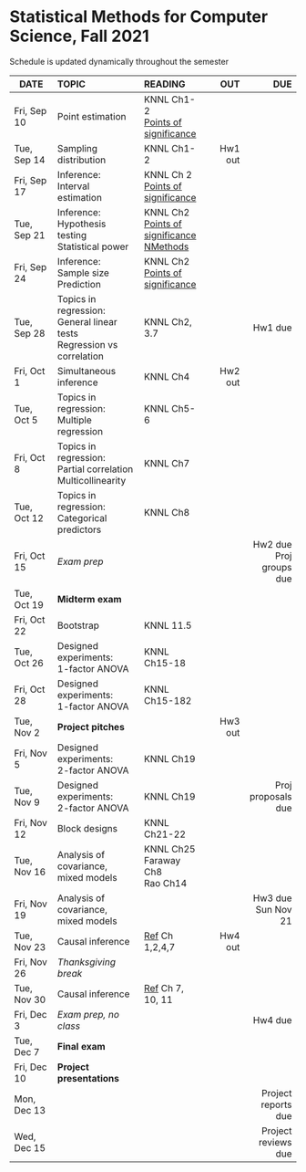 <h1> Statistical Methods for Computer Science, Fall 2021 </h1>
Schedule is updated dynamically throughout the semester
</br>

<font size="3">

| DATE        | TOPIC            |READING     |      OUT |        DUE |
| ---------   |:-----------------|:-----------| --------:| ----------:|
| Fri, Sep 10 | Point estimation |  KNNL Ch1-2</br>[Points of significance](https://www.nature.com/articles/nmeth.2613)  | | |
| Tue, Sep 14 | Sampling distribution |  KNNL Ch1-2 | Hw1 out  |            |
| Fri, Sep 17 | Inference:</br>Interval estimation   |  KNNL Ch 2</br>[Points of significance](https://www.nature.com/articles/nmeth.2659)  |          |            |
| Tue, Sep 21 | Inference:</br>Hypothesis testing </br>Statistical power |  KNNL Ch2</br>[Points of significance](https://www.nature.com/articles/nmeth.2698)</br>[NMethods](https://www.nature.com/articles/nmeth.3288)  |          |            |
| Fri, Sep 24 | Inference:</br>Sample size</br>Prediction  | KNNL Ch2</br>[Points of significance](https://www.nature.com/articles/nmeth.2738)  |          |            |
| Tue, Sep 28 | Topics in regression:</br>General linear tests</br>Regression vs correlation | KNNL Ch2, 3.7 |    | Hw1 due    |
| Fri, Oct 1  | Simultaneous inference    | KNNL Ch4 | Hw2 out  |            |
| Tue, Oct 5  | Topics in regression:</br>Multiple regression  | KNNL Ch5-6  |          |            |
| Fri, Oct 8  | Topics in regression:</br>Partial correlation</br> Multicollinearity     | KNNL Ch7  |   ||
| Tue, Oct 12 | Topics in regression:</br>Categorical predictors| KNNL Ch8           |          |            |
| Fri, Oct 15 | *Exam prep*      |            |          | Hw2 due</br>Proj groups due    |
| Tue, Oct 19 | **Midterm exam** |            |          |            |
| Fri, Oct 22 | Bootstrap | KNNL 11.5           |          |            |
| Tue, Oct 26 | Designed experiments:</br>1-factor ANOVA | KNNL Ch15-18 |          |            |
| Fri, Oct 28 | Designed experiments:</br>1-factor ANOVA | KNNL Ch15-182     |          |            |
| Tue, Nov 2  |**Project pitches**|            | Hw3 out  |            |
| Fri, Nov 5  | Designed experiments:</br>2-factor ANOVA | KNNL Ch19 |          |            |
| Tue, Nov 9  | Designed experiments:</br>2-factor ANOVA | KNNL Ch19 |          | Proj proposals due  |
| Fri, Nov 12 | Block designs | KNNL Ch21-22 |          |            |
| Tue, Nov 16 | Analysis of covariance,</br>mixed models |  KNNL Ch25</br>Faraway Ch8</br>Rao Ch14          |          |     |
| Fri, Nov 19 | Analysis of covariance,</br>mixed models |            |   | Hw3 due</br>Sun Nov 21  |
| Tue, Nov 23 | Causal inference |  [Ref](https://matheusfacure.github.io/python-causality-handbook/landing-page.html) Ch 1,2,4,7 | Hw4 out   |            |
| Fri, Nov 26 | *Thanksgiving break* ||||
| Tue, Nov 30 | Causal inference |  [Ref](https://matheusfacure.github.io/python-causality-handbook/landing-page.html) Ch 7, 10, 11 |          |            |
| Fri, Dec 3  | *Exam prep, no class*      |            |          |Hw4 due     |
| Tue, Dec 7  | **Final exam**   |            |          |            |
| Fri, Dec 10 | **Project presentations**  |  |          |            |
| Mon, Dec 13 |                  |            |          | Project reports due           |
| Wed, Dec 15 |                  |            |          | Project reviews due           |
</font>






